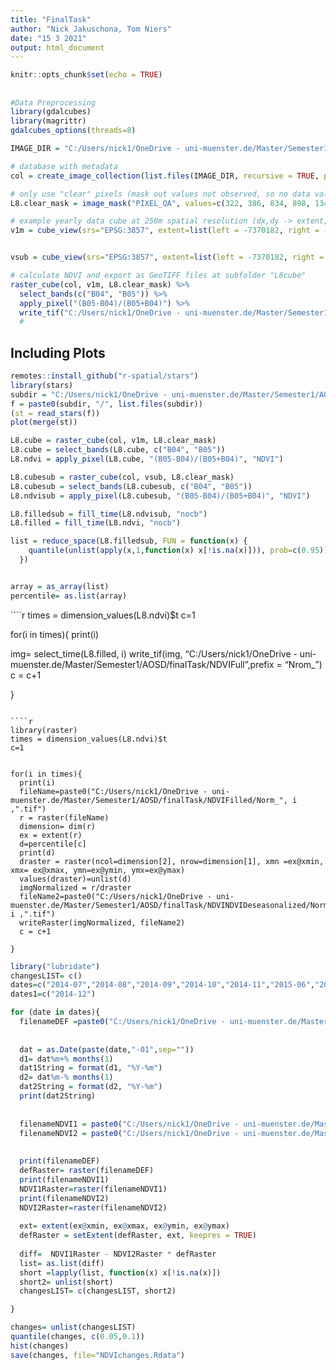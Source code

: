 ```yaml
---
title: "FinalTask"
author: "Nick Jakuschona, Tom Niers"
date: "15 3 2021"
output: html_document
---
```


```r
knitr::opts_chunk$set(echo = TRUE)
```

## 



```r
#Data Preprocessing
library(gdalcubes)
library(magrittr)
gdalcubes_options(threads=8)

IMAGE_DIR = "C:/Users/nick1/OneDrive - uni-muenster.de/Master/Semester1/AOSD/finalTask/L8_cropped" # please change

# database with metadata 
col = create_image_collection(list.files(IMAGE_DIR, recursive = TRUE, pattern=".tif", full.names  = TRUE), "L8_SR")

# only use "clear" pixels (mask out values not observed, so no data values outside the bounding box)
L8.clear_mask = image_mask("PIXEL_QA", values=c(322, 386, 834, 898, 1346, 324, 388, 836, 900, 1348), invert = TRUE)

# example yearly data cube at 250m spatial resolution (dx,dy -> extent; dt -> yearly pictures as output, whereby the pixels of each available picture are used (also jedes Einzelne der in 16Tage Rhytmus verfügbaren) but brought together via resampling and aggregation (aggregation --> bringing a lot of pixels to one final pixel representing these a lot pixels))
v1m = cube_view(srs="EPSG:3857", extent=list(left = -7370182, right = -7235182, top = -993877, bottom = -1096877, t0 ="2014-06-01", t1 = "2018-12-31"), dx=250, dy=250, dt="P1M", resampling = "average", aggregation = "median")


vsub = cube_view(srs="EPSG:3857", extent=list(left = -7370182, right = -7235182, top = -993877, bottom = -1096877, t0 ="2014-06-01", t1 = "2018-12-31"), dx=1000, dy=1000, dt = "P1M", resampling = "average", aggregation = "median")
```

```r
# calculate NDVI and export as GeoTIFF files at subfolder "L8cube"
raster_cube(col, v1m, L8.clear_mask) %>%
  select_bands(c("B04", "B05")) %>%
  apply_pixel("(B05-B04)/(B05+B04)") %>%
  write_tif("C:/Users/nick1/OneDrive - uni-muenster.de/Master/Semester1/AOSD/finalTask/L8cube",prefix = "NDVI_")
  #
```

  
  
## Including Plots


```r
remotes::install_github("r-spatial/stars")
library(stars)
subdir = "C:/Users/nick1/OneDrive - uni-muenster.de/Master/Semester1/AOSD/finalTask/L8cube"
f = paste0(subdir, "/", list.files(subdir))
(st = read_stars(f))
plot(merge(st))
```


```r
L8.cube = raster_cube(col, v1m, L8.clear_mask)
L8.cube = select_bands(L8.cube, c("B04", "B05"))
L8.ndvi = apply_pixel(L8.cube, "(B05-B04)/(B05+B04)", "NDVI")

```

```r
L8.cubesub = raster_cube(col, vsub, L8.clear_mask)
L8.cubesub = select_bands(L8.cubesub, c("B04", "B05"))
L8.ndvisub = apply_pixel(L8.cubesub, "(B05-B04)/(B05+B04)", "NDVI")

```



```r

L8.filledsub = fill_time(L8.ndvisub, "nocb")
L8.filled = fill_time(L8.ndvi, "nocb")

```

```r
list = reduce_space(L8.filledsub, FUN = function(x) {
    quantile(unlist(apply(x,1,function(x) x[!is.na(x)])), prob=c(0.95))
  })


array = as_array(list)
percentile= as.list(array)

```

````r

times = dimension_values(L8.ndvi)$t
c=1


for(i in times){
  print(i)
  
  img= select_time(L8.filled, i)
  write_tif(img, "C:/Users/nick1/OneDrive - uni-muenster.de/Master/Semester1/AOSD/finalTask/NDVIFull",prefix = "Nrom_")
  c = c+1
  
}

```

````r
library(raster)
times = dimension_values(L8.ndvi)$t
c=1


for(i in times){
  print(i)
  fileName=paste0("C:/Users/nick1/OneDrive - uni-muenster.de/Master/Semester1/AOSD/finalTask/NDVIFilled/Norm_", i ,".tif")
  r = raster(fileName)
  dimension= dim(r)
  ex = extent(r)
  d=percentile[c]
  print(d)
  draster = raster(ncol=dimension[2], nrow=dimension[1], xmn =ex@xmin, xmx= ex@xmax, ymn=ex@ymin, ymx=ex@ymax)
  values(draster)=unlist(d)
  imgNormalized = r/draster
  fileName2=paste0("C:/Users/nick1/OneDrive - uni-muenster.de/Master/Semester1/AOSD/finalTask/NDVINDVIDeseasonalized/Norm_", i ,".tif")
  writeRaster(imgNormalized, fileName2)
  c = c+1
  
}

```




```r
library("lubridate")
changesLIST= c()
dates=c("2014-07","2014-08","2014-09","2014-10","2014-11","2015-06","2015-07","2015-08","2015-09","2015-10","2015-11","2015-12","2016-01","2016-02","2016-03","2016-04","2016-07","2016-08","2016-09","2016-10","2016-11","2017-07","2017-08","2017-09","2017-10","2017-11","2018-01","2018-06","2018-07","2018-08","2018-09")
dates1=c("2014-12")

for (date in dates){
  filenameDEF =paste0("C:/Users/nick1/OneDrive - uni-muenster.de/Master/Semester1/AOSD/MonitoringDeforestationInLandsatDataCubesUsingNDVI/data/deforestation/def",date ,"RasterClipped.tif")
  
  
  dat = as.Date(paste(date,"-01",sep=""))
  d1= dat%m+% months(1)
  dat1String = format(d1, "%Y-%m")
  d2= dat%m-% months(1)
  dat2String = format(d2, "%Y-%m")
  print(dat2String)
  
  
  filenameNDVI1 = paste0("C:/Users/nick1/OneDrive - uni-muenster.de/Master/Semester1/AOSD/finalTask/NDVINDVIDeseasonalized/Norm_", dat1String ,".tif")
  filenameNDVI2 = paste0("C:/Users/nick1/OneDrive - uni-muenster.de/Master/Semester1/AOSD/finalTask/NDVIDeseasonalized/Norm_", dat2String ,".tif")
  
  
  print(filenameDEF)
  defRaster= raster(filenameDEF)
  print(filenameNDVI1)
  NDVI1Raster=raster(filenameNDVI1)
  print(filenameNDVI2)
  NDVI2Raster=raster(filenameNDVI2)
  
  ext= extent(ex@xmin, ex@xmax, ex@ymin, ex@ymax)
  defRaster = setExtent(defRaster, ext, keepres = TRUE)
  
  diff=  NDVI1Raster - NDVI2Raster * defRaster
  list= as.list(diff)
  short =lapply(list, function(x) x[!is.na(x)])
  short2= unlist(short)
  changesLIST= c(changesLIST, short2)

}

```

```r


changes= unlist(changesLIST)
quantile(changes, c(0.05,0.1))
hist(changes)
save(changes, file="NDVIchanges.Rdata")
```
